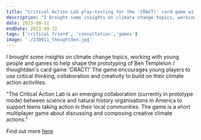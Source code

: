 ```yaml
---
title: "Critical Action Lab play-testing for the 'CRACT!' card game with thoughtden"
description: "I brought some insights on climate change topics, working with young people and games to help shape the prototyping of Ben Templeton / thoughtden's card game 'CRACT!' The game encourages young players to use critical thinking, collaboration and creativity to build on their climate action activities."
date: 2023-09-11
endDate: 2023-09-11
tags: ['critical friend', 'consultation','games']
image: './230911_thoughtden.jpg'
---
```


I brought some insights on climate change topics, working with young people and games to help shape the prototyping of Ben Templeton / thoughtden's card game 'CRACT!' The game encourages young players to use critical thinking, collaboration and creativity to build on their climate action activities.


"The Critical Action Lab is an emerging collaboration (currently in prototype mode) between science and natural history organisations in America to support teens taking action in their local communities. The game is a short multiplayer game about discussing and composing creative climate actions."


Find out more [here](https://www.criticalactionlab.org/)